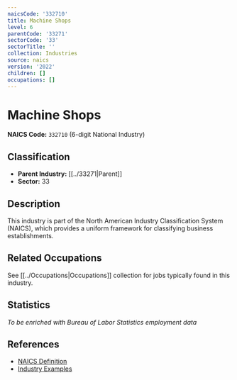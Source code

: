 ```yaml
---
naicsCode: '332710'
title: Machine Shops
level: 6
parentCode: '33271'
sectorCode: '33'
sectorTitle: ''
collection: Industries
source: naics
version: '2022'
children: []
occupations: []
---
```

# Machine Shops

**NAICS Code:** `332710` (6-digit National Industry)

## Classification

- **Parent Industry:** [[../33271|Parent]]
- **Sector:** 33

## Description

This industry is part of the North American Industry Classification System (NAICS), which provides a uniform framework for classifying business establishments.

## Related Occupations

See [[../Occupations|Occupations]] collection for jobs typically found in this industry.

## Statistics

*To be enriched with Bureau of Labor Statistics employment data*

## References

- [NAICS Definition](https://www.census.gov/naics/)
- [Industry Examples](https://www.census.gov/naics/2022NAICS/)

